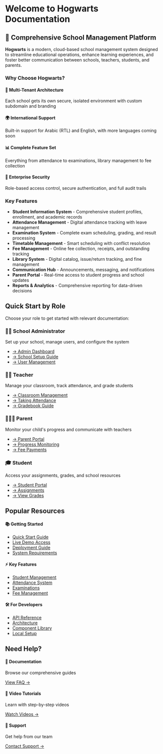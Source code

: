 
# Welcome to Hogwarts Documentation

## 🚀 Comprehensive School Management Platform

**Hogwarts** is a modern, cloud-based school management system designed to streamline educational operations, enhance learning experiences, and foster better communication between schools, teachers, students, and parents.

### Why Choose Hogwarts?

<div className="grid gap-4 mt-6">
  <div className="border rounded-lg p-4">
    <h4 className="font-semibold mb-2">🏫 Multi-Tenant Architecture</h4>
    <p className="text-sm text-muted-foreground">Each school gets its own secure, isolated environment with custom subdomain and branding</p>
  </div>

  <div className="border rounded-lg p-4">
    <h4 className="font-semibold mb-2">🌍 International Support</h4>
    <p className="text-sm text-muted-foreground">Built-in support for Arabic (RTL) and English, with more languages coming soon</p>
  </div>

  <div className="border rounded-lg p-4">
    <h4 className="font-semibold mb-2">📊 Complete Feature Set</h4>
    <p className="text-sm text-muted-foreground">Everything from attendance to examinations, library management to fee collection</p>
  </div>

  <div className="border rounded-lg p-4">
    <h4 className="font-semibold mb-2">🔐 Enterprise Security</h4>
    <p className="text-sm text-muted-foreground">Role-based access control, secure authentication, and full audit trails</p>
  </div>
</div>

### Key Features

- **Student Information System** - Comprehensive student profiles, enrollment, and academic records
- **Attendance Management** - Digital attendance tracking with leave management
- **Examination System** - Complete exam scheduling, grading, and result processing
- **Timetable Management** - Smart scheduling with conflict resolution
- **Fee Management** - Online fee collection, receipts, and outstanding tracking
- **Library System** - Digital catalog, issue/return tracking, and fine management
- **Communication Hub** - Announcements, messaging, and notifications
- **Parent Portal** - Real-time access to student progress and school updates
- **Reports & Analytics** - Comprehensive reporting for data-driven decisions


## Quick Start by Role

Choose your role to get started with relevant documentation:

<div className="grid grid-cols-1 md:grid-cols-2 gap-4 mt-6">
  <div className="border rounded-lg p-4 hover:shadow-lg transition-shadow">
    <h3 className="font-semibold mb-2">👨‍💼 School Administrator</h3>
    <p className="text-sm text-muted-foreground mb-3">Set up your school, manage users, and configure the system</p>
    <ul className="space-y-1">
      <li><a href="/docs/admin/dashboard" className="text-sm hover:underline">→ Admin Dashboard</a></li>
      <li><a href="/docs/admin/school-setup" className="text-sm hover:underline">→ School Setup Guide</a></li>
      <li><a href="/docs/admin/users" className="text-sm hover:underline">→ User Management</a></li>
    </ul>
  </div>

  <div className="border rounded-lg p-4 hover:shadow-lg transition-shadow">
    <h3 className="font-semibold mb-2">👩‍🏫 Teacher</h3>
    <p className="text-sm text-muted-foreground mb-3">Manage your classroom, track attendance, and grade students</p>
    <ul className="space-y-1">
      <li><a href="/docs/teachers/classroom" className="text-sm hover:underline">→ Classroom Management</a></li>
      <li><a href="/docs/teachers/attendance" className="text-sm hover:underline">→ Taking Attendance</a></li>
      <li><a href="/docs/teachers/gradebook" className="text-sm hover:underline">→ Gradebook Guide</a></li>
    </ul>
  </div>

  <div className="border rounded-lg p-4 hover:shadow-lg transition-shadow">
    <h3 className="font-semibold mb-2">👨‍👩‍👧 Parent</h3>
    <p className="text-sm text-muted-foreground mb-3">Monitor your child's progress and communicate with teachers</p>
    <ul className="space-y-1">
      <li><a href="/docs/parents/portal" className="text-sm hover:underline">→ Parent Portal</a></li>
      <li><a href="/docs/parents/monitoring" className="text-sm hover:underline">→ Progress Monitoring</a></li>
      <li><a href="/docs/parents/fees" className="text-sm hover:underline">→ Fee Payments</a></li>
    </ul>
  </div>

  <div className="border rounded-lg p-4 hover:shadow-lg transition-shadow">
    <h3 className="font-semibold mb-2">🎓 Student</h3>
    <p className="text-sm text-muted-foreground mb-3">Access your assignments, grades, and school resources</p>
    <ul className="space-y-1">
      <li><a href="/docs/students/portal" className="text-sm hover:underline">→ Student Portal</a></li>
      <li><a href="/docs/students/assignments" className="text-sm hover:underline">→ Assignments</a></li>
      <li><a href="/docs/students/grades" className="text-sm hover:underline">→ View Grades</a></li>
    </ul>
  </div>
</div>

## Popular Resources

<div className="grid grid-cols-1 md:grid-cols-3 gap-4 mt-8">
  <div className="space-y-3">
    <h4 className="font-semibold">📚 Getting Started</h4>
    <ul className="space-y-2">
      <li><a href="/docs/quick-start" className="text-sm hover:underline">Quick Start Guide</a></li>
      <li><a href="/docs/demo" className="text-sm hover:underline">Live Demo Access</a></li>
      <li><a href="/docs/deployment" className="text-sm hover:underline">Deployment Guide</a></li>
      <li><a href="/docs/requirements" className="text-sm hover:underline">System Requirements</a></li>
    </ul>
  </div>

  <div className="space-y-3">
    <h4 className="font-semibold">⚡ Key Features</h4>
    <ul className="space-y-2">
      <li><a href="/docs/features/students" className="text-sm hover:underline">Student Management</a></li>
      <li><a href="/docs/features/attendance" className="text-sm hover:underline">Attendance System</a></li>
      <li><a href="/docs/features/examinations" className="text-sm hover:underline">Examinations</a></li>
      <li><a href="/docs/features/fees" className="text-sm hover:underline">Fee Management</a></li>
    </ul>
  </div>

  <div className="space-y-3">
    <h4 className="font-semibold">🛠️ For Developers</h4>
    <ul className="space-y-2">
      <li><a href="/docs/api" className="text-sm hover:underline">API Reference</a></li>
      <li><a href="/docs/architecture" className="text-sm hover:underline">Architecture</a></li>
      <li><a href="/docs/components" className="text-sm hover:underline">Component Library</a></li>
      <li><a href="/docs/development/setup" className="text-sm hover:underline">Local Setup</a></li>
    </ul>
  </div>
</div>

## Need Help?

<div className="border rounded-lg p-6 mt-8 bg-muted/50">
  <div className="grid grid-cols-1 md:grid-cols-3 gap-6">
    <div className="text-center">
      <h4 className="font-semibold mb-2">📖 Documentation</h4>
      <p className="text-sm text-muted-foreground mb-3">Browse our comprehensive guides</p>
      <a href="/docs/support/faq" className="text-sm font-medium hover:underline">View FAQ →</a>
    </div>
    <div className="text-center">
      <h4 className="font-semibold mb-2">🎥 Video Tutorials</h4>
      <p className="text-sm text-muted-foreground mb-3">Learn with step-by-step videos</p>
      <a href="/docs/support/videos" className="text-sm font-medium hover:underline">Watch Videos →</a>
    </div>
    <div className="text-center">
      <h4 className="font-semibold mb-2">💬 Support</h4>
      <p className="text-sm text-muted-foreground mb-3">Get help from our team</p>
      <a href="/docs/support/contact" className="text-sm font-medium hover:underline">Contact Support →</a>
    </div>
  </div>
</div>

